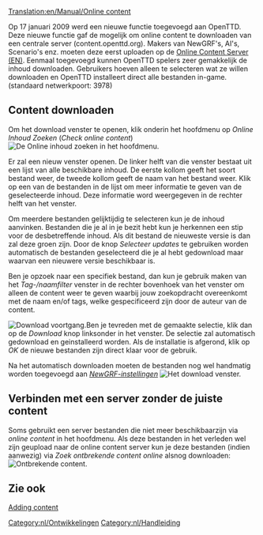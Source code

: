 [[Translation:en/Manual/Online content]]

{{nl/Inhoudsopgave}}
{{nl/Kenmerken|0.7}}

Op 17 januari 2009 werd een nieuwe functie toegevoegd aan OpenTTD. Deze nieuwe functie gaf de mogelijk om online content te downloaden van een centrale server (content.openttd.org). Makers van NewGRF's, AI's, Scenario's enz. moeten deze eerst uploaden op de [http://content.openttd.org/ Online Content Server (EN)]. Eenmaal toegevoegd kunnen OpenTTD spelers zeer gemakkelijk de inhoud downloaden. Gebruikers hoeven alleen te selecteren wat ze willen downloaden en OpenTTD installeert direct alle bestanden in-game. (standaard netwerkpoort: 3978)

==Content downloaden==
Om het download venster te openen, klik onderin het hoofdmenu op ''Online Inhoud Zoeken'' (''Check online content'')
[[File:en/MainMenu CheckOnlineContent.png|center|frame|De Online inhoud zoeken in het hoofdmenu.]]

Er zal een nieuw venster openen. De linker helft van die venster bestaat uit een lijst van alle beschikbare inhoud. De eerste kollom geeft het soort bestand weer, de tweede kollom geeft de naam van het bestand weer. Klik op een van de bestanden in de lijst om meer informatie te geven van de geselecteerde inhoud. Deze informatie word weergegeven in de rechter helft van het venster.

Om meerdere bestanden gelijktijdig te selecteren kun je de inhoud aanvinken. Bestanden die je al in je bezit hebt kun je herkennen een stip voor de desbetreffende inhoud. Als dit bestand de nieuweste versie is dan zal deze groen zijn. 
Door de knop ''Selecteer updates'' te gebruiken worden automatisch de bestanden geselecteerd die je al hebt gedownload maar waarvan een nieuwere versie beschikbaar is.

Ben je opzoek naar een specifiek bestand, dan kun je gebruik maken van het ''Tag-/naamfilter'' venster in de rechter bovenhoek van het venster om alleen de content weer te geven waarbij jouw zoekopdracht overeenkomt met de naam en/of tags, welke gespecificeerd zijn door de auteur van de content.

[[File:en/ContentDownloading Progress.png|left|frame|Download voortgang.]]Ben je tevreden met de gemaakte selectie, klik dan op de ''Download'' knop linksonder in het venster. De selectie zal automatisch gedownload en geinstalleerd worden. Als de installatie is afgerond, klik op ''OK'' de nieuwe bestanden zijn direct klaar voor de gebruik.

Na het automatisch downloaden moeten de bestanden nog wel handmatig worden toegevoegd aan [[nl/Manual/NewGRF|''NewGRF-instellingen'']]
[[File:en/ContentDownloading2.png|center|frame|Het download venster.]]

==Verbinden met een server zonder de juiste content==
Soms gebruikt een server bestanden die niet meer beschikbaarzijn via ''online content'' in het hoofdmenu. Als deze bestanden in het verleden wel zijn geupload naar de online content server kun je deze bestanden (indien aanwezig) via ''Zoek ontbrekende content online'' alsnog downloaden:
[[File:en/Server join bananas.png|center|frame|Ontbrekende content.]]

==Zie ook==
[[en/Archive/Community/Content Service|Adding content]]
[[Category:nl/Ontwikkelingen]]
[[Category:nl/Handleiding]]